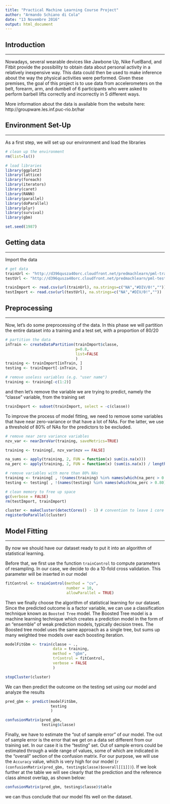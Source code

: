 ```yaml
---
title: "Practical Machine Learning Course Project"
author: "Armando Schiano di Cola"
date: "13 Novembre 2016"
output: html_document
---
```


## Introduction
***

Nowadays, several wearable devices like Jawbone Up, Nike FuelBand, and Fitbit provide the possibility to obtain data about personal activity in a relatively inexpensive way. This data could then be used to make inference about the way the physical activities were performed.
Given these premises, the goal of this project is to use data from accelerometers on the belt, forearm, arm, and dumbell of 6 participants who were asked to perform barbell lifts correctly and incorrectly in 5 different ways.

More information about the data is available from the website here: http://groupware.les.inf.puc-rio.br/har 


## Environment Set-Up 
***

As a first step, we will set up our environment and load the libraries

```r
# clean up the environment
rm(list=ls())

# load libraries
library(ggplot2)
library(lattice)
library(foreach)
library(iterators)
library(caret)
library(RANN)
library(parallel)
library(doParallel)
library(plyr)
library(survival)
library(gbm)
```

```r
set.seed(1987)
```

## Getting data
***

Import the data

```r
# get data
trainUrl <- "http://d396qusza40orc.cloudfront.net/predmachlearn/pml-training.csv"
testUrl <- "http://d396qusza40orc.cloudfront.net/predmachlearn/pml-testing.csv"

trainImport <- read.csv(url(trainUrl), na.strings=c("NA","#DIV/0!",""))
testImport <- read.csv(url(testUrl), na.strings=c("NA","#DIV/0!",""))
```

## Preprocessing
***

Now, let's do some preprocessing of the data. In this phase we will partition the entire dataset into a training and a test set, with a proportion of 80/20

```r
# partition the data
inTrain <- createDataPartition(trainImport$classe, 
                               p=0.8, 
                               list=FALSE
                               )
training <- trainImport[inTrain, ]
testing <- trainImport[-inTrain, ]

# remove useless variables (e.g. "user name")
training <- training[-c(1:2)]
```

and then let's remove the variable we are trying to predict, namely the "classe" variable, from the training set

```r
trainImport <- subset(trainImport, select = -c(classe))
```

To improve the process of model fitting, we need to remove some variables that have near zero-variance or that have a lot of NAs. For the latter, we use a threshold of 80% of NAs for the predictors to be excluded.  

```r
# remove near zero variance variables
nzv_var <- nearZeroVar(training, saveMetrics=TRUE)

training <- training[, nzv_var$nzv == FALSE]

na_sums <- apply(training, 2, FUN = function(x) sum(is.na(x)))
na_perc <- apply(training, 2, FUN = function(x) (sum(is.na(x)) / length(x)))

# remove variables with more than 80% NAs 
training <- training[ , !(names(training) %in% names(which(na_perc > 0.80)))]
testing <- testing[ , !(names(testing) %in% names(which(na_perc > 0.80)))]
```

```r
# clean memory to free up space
gc(verbose = FALSE)
rm(testImport, trainImport)
```

```r
cluster <- makeCluster(detectCores() - 1) # convention to leave 1 core for OS
registerDoParallel(cluster)
```

## Model Fitting
***

By now we should have our dataset ready to put it into an algorithm of statistical learning. 

Before that, we first use the function `trainControl` to compute parameters of resampling. In our case, we decide to do a 10-fold cross validation. This parameter will be inserted in our model

```r
fitControl <- trainControl(method = "cv",
                           number = 10,
                           allowParallel = TRUE)
```

Then we finally choose the algorithm of statistical learning for our dataset. Since the predicted outcome is a factor variable, we can use a classification technique known as `Boosted Tree` model. The Boosted Tree model is a machine learning technique which creates a prediction model in the form of an "ensemble" of weak prediction models, typically decision trees. The Boosted tree model uses the same approach as a single tree, but sums up many weighted tree models over each boosting iteration.

```r
modelFitGbm <- train(classe ~ .,
                     data = training,
                     method = "gbm",
                     trControl = fitControl,
                     verbose = FALSE
                     )
```

```r
stopCluster(cluster)
```

We can then predict the outcome on the testing set using our model and analyze the results

```r
pred_gbm <- predict(modelFitGbm,
                    testing
                    )

confusionMatrix(pred_gbm,
                testing$classe)
```

Finally, we have to estimate the "out of sample error" of our model. The out of sample error is the error that we get on a data set different from our training set. In our case it is the "testing" set.
Out of sample errors could be estimated through a wide range of values, some of which are indicated in the "overall" section of the confusion matrix. For our purpose, we will use the `Accuracy` value, which is very high for our model (`r (confusionMatrix(pred_gbm, testing$classe)$overall[[1]])`). If we look further at the table we will see clearly that the prediction and the reference class almost overlap, as shown below:

```r
confusionMatrix(pred_gbm, testing$classe)$table
```

we can thus conclude that our model fits well on the dataset. 